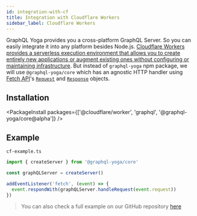 ```yaml
---
id: integration-with-cf
title: Integration with Cloudflare Workers
sidebar_label: Cloudflare Workers
---
```


GraphQL Yoga provides you a cross-platform GraphQL Server. So you can easily integrate it into any platform besides Node.js.
[Cloudflare Workers provides a serverless execution environment that allows you to create entirely new applications or augment existing ones without configuring or maintaining infrastructure](https://developers.cloudflare.com/workers/).
But instead of `graphql-yoga` npm package, we will use `@graphql-yoga/core` which has an agnostic HTTP handler using [Fetch API](https://developer.mozilla.org/en-US/docs/Web/API/Fetch_API/Using_Fetch)'s [`Request`](https://developer.mozilla.org/en-US/docs/Web/API/Request) and [`Response`](https://developer.mozilla.org/en-US/docs/Web/API/Response) objects.

## Installation

<PackageInstall
  packages={['@cloudflare/worker', 'graphql', '@graphql-yoga/core@alpha']}
/>

## Example

`cf-example.ts`

```ts
import { createServer } from '@graphql-yoga/core'

const graphQLServer = createServer()

addEventListener('fetch', (event) => {
  event.respondWith(graphQLServer.handleRequest(event.request))
})
```

> You can also check a full example on our GitHub repository [here](https://github.com/dotansimha/graphql-yoga/tree/master/examples/cf)

